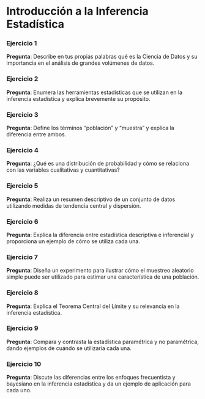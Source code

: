 # Introducción a la Inferencia Estadística

### Ejercicio 1

**Pregunta**: Describe en tus propias palabras qué es la Ciencia de Datos y su importancia en el análisis de grandes volúmenes de datos.

### Ejercicio 2

**Pregunta**: Enumera las herramientas estadísticas que se utilizan en la inferencia estadística y explica brevemente su propósito.

### Ejercicio 3

**Pregunta**: Define los términos "población" y "muestra" y explica la diferencia entre ambos.

### Ejercicio 4

**Pregunta**: ¿Qué es una distribución de probabilidad y cómo se relaciona con las variables cualitativas y cuantitativas?

### Ejercicio 5

**Pregunta**: Realiza un resumen descriptivo de un conjunto de datos utilizando medidas de tendencia central y dispersión.

### Ejercicio 6

**Pregunta**: Explica la diferencia entre estadística descriptiva e inferencial y proporciona un ejemplo de cómo se utiliza cada una.


### Ejercicio 7

**Pregunta**: Diseña un experimento para ilustrar cómo el muestreo aleatorio simple puede ser utilizado para estimar una característica de una población.

### Ejercicio 8

**Pregunta**: Explica el Teorema Central del Límite y su relevancia en la inferencia estadística.


### Ejercicio 9

**Pregunta**: Compara y contrasta la estadística paramétrica y no paramétrica, dando ejemplos de cuándo se utilizaría cada una.

### Ejercicio 10

**Pregunta**: Discute las diferencias entre los enfoques frecuentista y bayesiano en la inferencia estadística y da un ejemplo de aplicación para cada uno.